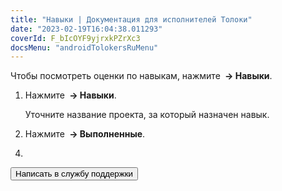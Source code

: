 ```yaml
---
title: "Навыки | Документация для исполнителей Толоки"
date: "2023-02-19T16:04:38.011293"
coverId: F_bIcOYF9yjrxkPZrXc3
docsMenu: "androidTolokersRuMenu"
---
```



<RuSkillsContent1/>

Чтобы посмотреть оценки по навыкам, нажмите **<img src="https://toloka.ai/files/hamburger-menu.svg" alt="" /> → Навыки**.

<RuSkillsContent2/>

1. Нажмите **<img src="https://toloka.ai/files/hamburger-menu.svg" alt="" /> → Навыки**.

    Уточните название проекта, за который назначен навык.

1. Нажмите **<img src="https://toloka.ai/files/hamburger-menu.svg" alt="" /> → Выполненные**.


<RuSkillsContent3/>

4. <RuPriemkaPJlnY4JK3B/>

<RuSkillsContent4/>

<Button view="defaultInverse" size="l" type="link" url="../troubleshooting/support?form-source=skills">Написать в службу поддержки</Button>
